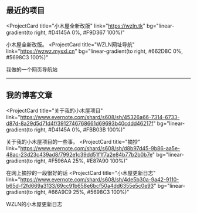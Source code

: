 ## 最近的项目

<ProjectCard
  title="小木屋全新改版"
  link="https://wzln.tk"
  bg="linear-gradient(to right, #D4145A 0%, #F9D367 100%)"
>
  小木屋全新改版。
</ProjectCard>
<ProjectCard
  title="WZLN网址导航"
  link="https://wzwz.mysxl.cn"
  bg="linear-gradient(to right, #662D8C 0%, #5698C3 100%)"
>
  我做的一个网页导航站
</ProjectCard>
<hr>
</hr>

## 我的博客文章

<ProjectCard
  title="关于我的小木屋项目"
  link="https://www.evernote.com/shard/s608/sh/45326a66-7314-6733-d87d-8a29d5d71d4f/3912746768661d69693b40cddd46217f"
  bg="linear-gradient(to right, #D4145A 0%, #FBB03B 100%)"
>
  关于我的小木屋项目的一些事。
</ProjectCard>
<ProjectCard
  title="摘抄"
  link="https://www.evernote.com/shard/s608/sh/d8b97d45-9b86-aa5e-48ac-23d23c439ad8/7992e1c39dd51f1f7a2e84b77b2b0b7e"
  bg="linear-gradient(to right, #F596AA 25%, #E87A90 100%)"
>
  在网上摘抄的一段很好的话
</ProjectCard>
<ProjectCard
  title="小木屋更新日志"
  link="https://www.evernote.com/shard/s608/sh/4de5b30a-9a42-9110-b65d-f2fd669a3133/69cc91b658e6bcf50a4dd6355e5c0e93"
  bg="linear-gradient(to right, #66A9C9 25%, #5698C3 100%)"
>
  WZLN的小木屋更新日志
</ProjectCard>
